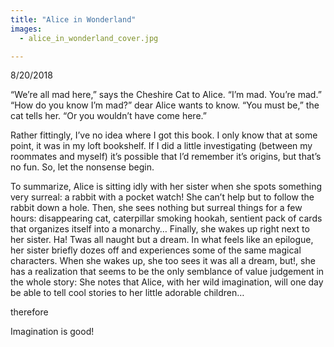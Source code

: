 ```yaml
---
title: "Alice in Wonderland"
images:
  - alice_in_wonderland_cover.jpg

---
```


8/20/2018

“We’re all mad here,” says the Cheshire Cat to Alice. “I’m mad. You’re mad.” “How do you know I’m mad?” dear Alice wants to know. “You must be,” the cat tells her. “Or you wouldn’t have come here.”

Rather fittingly, I’ve no idea where I got this book. I only know that at some point, it was in my loft bookshelf. If I did a little investigating (between my roommates and myself) it’s possible that I’d remember it’s origins, but that’s no fun. So, let the nonsense begin. 

To summarize, Alice is sitting idly with her sister when she spots something very surreal: a rabbit with a pocket watch! She can’t help but to follow the rabbit down a hole. Then, she sees nothing but surreal things for a few hours: disappearing cat, caterpillar smoking hookah, sentient pack of cards that organizes itself into a monarchy... Finally, she wakes up right next to her sister. Ha! Twas all naught but a dream. In what feels like an epilogue, her sister briefly dozes off and experiences some of the same magical characters. When she wakes up, she too sees it was all a dream, but!, she has a realization that seems to be the only semblance of value judgement in the whole story: She notes that Alice, with her wild imagination, will one day be able to tell cool stories to her little adorable children...

therefore

Imagination is good!